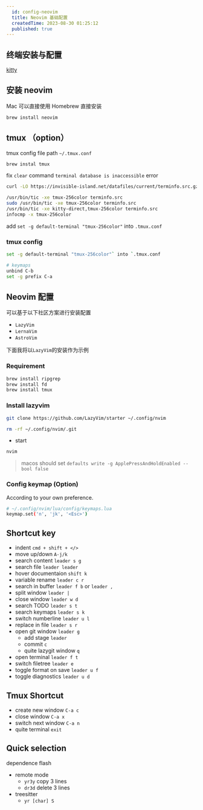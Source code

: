 ```yaml
---
  id: config-neovim
  title: Neovim 基础配置
  createdTime: 2023-08-30 01:25:12
  published: true
---
```


## 终端安装与配置

[kitty](https://github.com/kovidgoyal/kitty/releases)

## 安装 neovim

Mac 可以直接使用 Homebrew 直接安装

```bash
brew install neovim
```

## tmux （option）

tmux config file path `~/.tmux.conf`

```bash
brew instal tmux
```

fix `clear` command `terminal database is inaccessible` error

```bash
curl -LO https://invisible-island.net/datafiles/current/terminfo.src.gz && gunzip terminfo.src.gz

/usr/bin/tic -xe tmux-256color terminfo.src
sudo /usr/bin/tic -xe tmux-256color terminfo.src
/usr/bin/tic -xe kitty-direct,tmux-256color terminfo.src
infocmp -x tmux-256color
```

add `set -g default-terminal "tmux-256color"` into `.tmux.conf`

### tmux config

```bash
set -g default-terminal "tmux-256color"` into `.tmux.conf

# keymaps
unbind C-b
set -g prefix C-a
```

## Neovim 配置

可以基于以下社区方案进行安装配置

- `LazyVim`
- `LernaVim`
- `AstroVim`

下面我将以`LazyVim`的安装作为示例

### Requirement

```bash
brew install ripgrep
brew install fd
brew install tmux
```

### Install lazyvim

```bash
git clone https://github.com/LazyVim/starter ~/.config/nvim

rm -rf ~/.config/nvim/.git
```

- start

```bash
nvim
```

> macos should set
> `defaults write -g ApplePressAndHoldEnabled --bool false`

### Config keymap (Option)

According to your own preference.

```bash
# ~/.config/nvim/lua/config/keymaps.lua
keymap.set('n', 'jk', '<Esc>')
```

## Shortcut key

- indent `cmd + shift + </>`
- move up/down `A-j/k`
- search content `leader s g`
- search file `leader leader`
- hover documentaion `shift k`
- variable rename `leader c r`
- search in buffer `leader f b` or `leader ,`
- split window `leader |`
- close window `leader w d`
- search TODO `leader s t`
- search keymaps `leader s k`
- switch numberline `leader u l`
- replace in file `leader s r`
- open git window `leader g`
  - add stage `leader`
  - commit `c`
  - quite lazygit window `q`
- open terminal `leader f t`
- switch filetree `leader e`
- toggle format on save `leader u f`
- toggle diagnostics `leader u d`

## Tmux Shortcut

- create new window `C-a c`
- close window `C-a x`
- switch next window `C-a n`
- quite terminal `exit`

## Quick selection

dependence flash

- remote mode
  - `yr3y` copy 3 lines
  - `dr3d` delete 3 lines
- treesitter
  - `yr [char] S`
